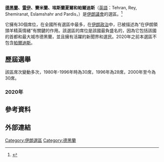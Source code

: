 {{Infobox constituency
|name              = 德黑蘭、雷伊、賽米蘭和埃斯蘭夏爾
|parl_name         = [[伊朗議會|伊朗議會]]
|image             = [[File:Tehran_Constituency.png|200px]]
|caption           = Constituency highlighted in [[德黑蘭省|德黑蘭省]]
|image2            = [[File:Locator_map_Iran_Tehran_Province.png|200px]]
|caption2          = Location of [[Tehran_Province|Tehran Province]] in [[Iran|Iran]]
|district_label    = [[伊朗省份|省分]]
|district          = [[德黑蘭省|德黑蘭]]
|region_label      = [[縣_(伊朗)|縣]]
|region            = 
{{plainlist|
*[[德黑蘭|德黑蘭]]
*[[雷伊|雷伊]]
*[[賽米蘭|賽米蘭]]
*[[埃斯蘭夏爾|埃斯蘭夏爾]]
*[[帕爾迪斯縣|帕爾迪斯]]
}}
|population        = 
|year              = 1906 (德黑蘭)<br>1980 (德黑蘭、雷伊、賽米蘭和埃斯蘭夏爾)
|members_label     = 
|members           = 
|seats             = 30
|elects_howmany    = 
|party_label       = <!-- defaults to "Party" -->
|party             = 
|local_council_label = 
|local_council     = 
|blank1_name       = [[改革派普遍联盟：第二步|希望名單]]
|blank1_info       = {{composition bar|30|30|hex=#B0E0E6|per=0/1}}
|blank3_name       = [[People's_Voice_(Iran)|People's Voice]]
|blank3_info       = {{composition bar|11|30|hex=#FFD700|per=0/1}}
|blank4_name       = [[原则主义者大联盟|原则主义者大联盟]]
|blank4_info       = {{composition bar|0|30|hex=#FFD700|per=0/1}}
}}

'''[[德黑蘭|德黑蘭]]、[[雷伊|雷伊]]、賽米蘭、埃斯蘭夏爾和帕爾迪斯'''（[[英語|英語]]：Tehran, Rey, Shemiranat, Eslamshahr and Pardis，{{lang-fa| تهران، ری، شمیرانات، اسلامشهر و پردیس}}）是[[伊朗議會|伊朗議會]]的選區。<ref name="Boroujerdi">{{cite book|first1=Mehrzad|last1=Boroujerdi|first2=Kourosh|last2=Rahimkhani|title=Postrevolutionary Iran: A Political Handbook|publisher=Syracuse University Press|isbn=9780815654322|date=2018|page=173}}</ref> 

它擁有30個席位，在全國所有選區中最多，在[[伊朗政治|伊朗政治]]中，已被描述為“在伊朗領頭羊精英情緒”有關鍵的作用。該選區的席位是該國最負盛名的，因為它包括該國的首都和最大城市德黑蘭，並且擁有活躍的新聞界和選民。2020年之前本選區不包含[[帕爾迪斯縣|帕爾迪斯]]。

== 歷屆選舉 ==
該區席次變動多次，1980年-1996年時為30席，1996年為28席，2000年至今為30席。

=== 2020年 ===

{{main|2020年伊朗議會選舉}}

==參考資料==
{{reflist}}

== 外部連結 ==
{{伊朗選區}}

[[Category:伊朗選區|Category:伊朗選區]]
[[Category:德黑蘭|Category:德黑蘭]]

{{stub}}